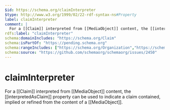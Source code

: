 ```yaml
---
$id: https://schema.org/claimInterpreter
$type: http://www.w3.org/1999/02/22-rdf-syntax-ns#Property
label: claimInterpreter
comment: |
  For a [[Claim]] interpreted from [[MediaObject]] content, the [[interpretedAsClaim]] property can be used to indicate a claim contained, implied or refined from the content of a [[MediaObject]].
rdfs:label: "claimInterpreter"
schema:domainIncludes: "https://schema.org/Claim"
schema:isPartOf: "https://pending.schema.org"
schema:rangeIncludes: ["https://schema.org/Organization","https://schema.org/Person"]
schema:source: "https://github.com/schemaorg/schemaorg/issues/2450"
---
```


# claimInterpreter

For a [[Claim]] interpreted from [[MediaObject]] content, the [[interpretedAsClaim]] property can be used to indicate a claim contained, implied or refined from the content of a [[MediaObject]].

